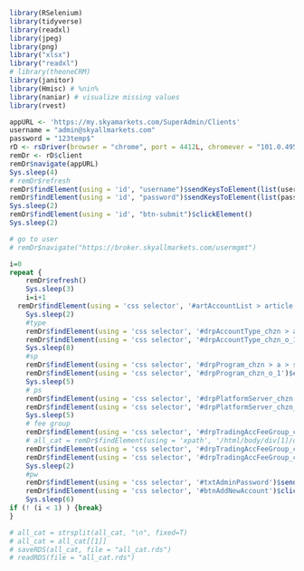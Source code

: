 ```r
library(RSelenium)
library(tidyverse)
library(readxl)
library(jpeg)
library(png)
library("xlsx")
library("readxl")
# library(theoneCRM)
library(janitor)
library(Hmisc) # %nin%
library(naniar) # visualize missing values
library(rvest)
```

```r
appURL <- 'https://my.skyamarkets.com/SuperAdmin/Clients'
username = "admin@skyallmarkets.com"
password = "123temp$"
rD <- rsDriver(browser = "chrome", port = 4412L, chromever = "101.0.4951.15")
remDr <- rD$client
remDr$navigate(appURL)
Sys.sleep(4)
# remDr$refresh
remDr$findElement(using = 'id', "username")$sendKeysToElement(list(username))
remDr$findElement(using = 'id', "password")$sendKeysToElement(list(password))
Sys.sleep(2)
remDr$findElement(using = 'id', "btn-submit")$clickElement()
Sys.sleep(2)

# go to user
# remDr$navigate("https://broker.skyallmarkets.com/usermgmt")
```



```r
i=0
repeat {
    remDr$refresh()
    Sys.sleep(3)
    i=i+1
  remDr$findElement(using = 'css selector', '#artAccountList > article > div.button-box.text-right > button')$clickElement()
    Sys.sleep(2)
    #type
    remDr$findElement(using = 'css selector', '#drpAccountType_chzn > a')$clickElement()
    remDr$findElement(using = 'css selector', '#drpAccountType_chzn_o_1')$clickElement()
    Sys.sleep(8)
    #sp
    remDr$findElement(using = 'css selector', '#drpProgram_chzn > a > span')$clickElement()
    remDr$findElement(using = 'css selector', '#drpProgram_chzn_o_1')$clickElement()
    Sys.sleep(5)
    # ps
    remDr$findElement(using = 'css selector', '#drpPlatformServer_chzn > a > span')$clickElement()
    remDr$findElement(using = 'css selector', '#drpPlatformServer_chzn_o_1')$clickElement()
    Sys.sleep(5)
    # fee group
    remDr$findElement(using = 'css selector', '#drpTradingAccFeeGroup_chzn > a > span')$clickElement()
    # all_cat = remDr$findElement(using = 'xpath', '/html/body/div[1]/div[2]/div[2]/div[2]/ul/li[1]/div/div/ul')$getElementText()[[1]]
    remDr$findElement(using = 'css selector', '#drpTradingAccFeeGroup_chzn > div > div > input[type=text]')$sendKeysToElement(list("Trading-STP40"))
    remDr$findElement(using = 'css selector', '#drpTradingAccFeeGroup_chzn_o_10')$clickElement()
    Sys.sleep(2)
    #pw
    remDr$findElement(using = 'css selector', '#txtAdminPassword')$sendKeysToElement(list("123temp$"))
    remDr$findElement(using = 'css selector', '#btnAddNewAccount')$clickElement()
    Sys.sleep(6)
if (! (i < 1) ) {break}
}

# all_cat = strsplit(all_cat, "\n", fixed=T)
# all_cat = all_cat[[1]]
# saveRDS(all_cat, file = "all_cat.rds")
# readRDS(file = "all_cat.rds")
```


